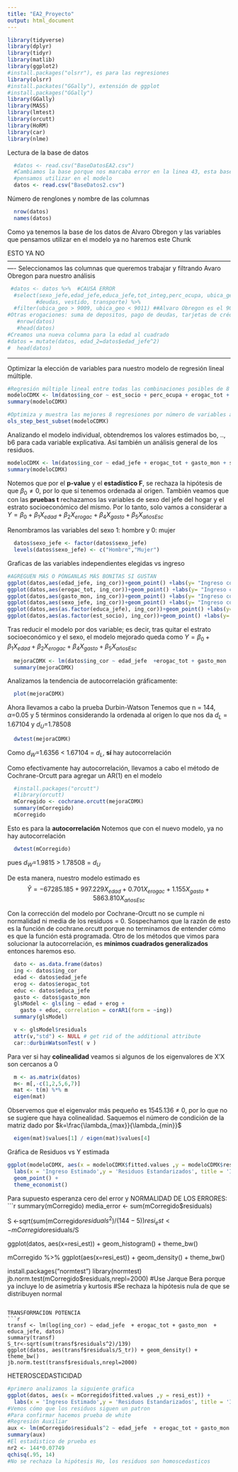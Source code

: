 ```yaml
---
title: "EA2_Proyecto"
output: html_document
---
```


```r
library(tidyverse)
library(dplyr)
library(tidyr)
library(matlib)
library(ggplot2)
#install.packages("olsrr"), es para las regresiones
library(olsrr)
#install.packates("GGally"), extensión de ggplot
#install.packages("GGally")
library(GGally)
library(MASS)
library(lmtest)
library(orcutt)
library(HoRM)
library(car)
library(nlme)
```

Lectura de la base de datos 
```r
  #datos <- read.csv("BaseDatosEA2.csv") 
  #Cambiamos la base porque nos marcaba error en la linea 43, esta base ya esta limpia, solo estan los datos de Alvaro Obregon y las variables que
  #pensamos utilizar en el modelo
  datos <- read.csv("BaseDatos2.csv")
```

Número de renglones y nombre de las columnas 
```r
  nrow(datos) 
  names(datos)
```

Como ya tenemos la base de los datos de Alvaro Obregon y las variables que pensamos utilizar en el modelo ya no haremos este Chunk

ESTO YA NO ----------------------------------------------------------------------------------------------------------------
Seleccionamos las columnas que queremos trabajar y filtrando Avaro Obregon para nuestro análisis
```r
 #datos <- datos %>%  #CAUSA ERROR
  #select(sexo_jefe,edad_jefe,educa_jefe,tot_integ,perc_ocupa, ubica_geo, est_socio, ing_cor,gasto_mon,otros_gas,ahorro,deposito,retiro_inv,pago_tarje, tabaco, erogac_tot, 
         #deudas, vestido, transporte) %>% 
  #filter(ubica_geo > 9009, ubica_geo < 9011) ##Alvaro Obregon es el 9010
#Otras erogaciones: suma de depositos, pago de deudas, tarjetas de crédito, préstamos a otros
   #nrow(datos)
   #head(datos)
#Creamos una nueva columna para la edad al cuadrado
#datos = mutate(datos, edad_2=datos$edad_jefe^2)
#  head(datos)
```
--------------------------------------------------------------------------------

Optimizar la elección de variables para nuestro modelo de regresión lineal múltiple.


```r
#Regresión múltiple lineal entre todas las combinaciones posibles de 8 variables
modeloCDMX <- lm(datos$ing_cor ~ est_socio + perc_ocupa + erogac_tot + gasto_mon + sexo_jefe + educa_jefe + tot_integ + edad_jefe, data = datos)
summary(modeloCDMX)

#Optimiza y muestra las mejores 8 regresiones por número de variables a tomar en cuenta
ols_step_best_subset(modeloCDMX)

```

Analizando el modelo individual, obtendremos los valores estimados bo, .., b6 para cada variable explicativa. Así también un análisis general de los residuos.
```r

modeloCDMX <- lm(datos$ing_cor ~ edad_jefe + erogac_tot + gasto_mon + sexo_jefe + educa_jefe + est_socio, datos)
summary(modeloCDMX) 
```
Notemos que por el **p-value** y el **estadístico F**, se rechaza la hipótesis de que $\beta_0 \neq 0$, por lo que sí tenemos ordenada al origen.
También veamos que con las **pruebas t** rechazamos las variables de sexo del jefe del hogar y el estrato socioeconómico del mismo. Por lo tanto, solo vamos a considerar a $Y = \beta_0 + \beta_1 X_{edad} + \beta_2 X_{erogac} + \beta_4 X_{gasto} + \beta_5 X_{añosEsc}$


Renombramos las variables del sexo 1: hombre y 0: mujer
```r
  datos$sexo_jefe <- factor(datos$sexo_jefe)
  levels(datos$sexo_jefe) <- c("Hombre","Mujer")
```


Graficas de las variables independientes elegidas vs ingreso
```r
#AGREGUEN MÁS O PÓNGANLAS MÁS BONITAS SI GUSTAN
ggplot(datos,aes(edad_jefe, ing_cor))+geom_point() +labs(y= "Ingreso corriente", x = "Edad")
ggplot(datos,aes(erogac_tot, ing_cor))+geom_point() +labs(y= "Ingreso corriente", x = "Erogaciones totales")
ggplot(datos,aes(gasto_mon, ing_cor))+geom_point() +labs(y= "Ingreso corriente", x = "Gasto monetario")
ggplot(datos,aes(sexo_jefe, ing_cor))+geom_point() +labs(y= "Ingreso corriente", x = "Sexo")
ggplot(datos,aes(as.factor(educa_jefe), ing_cor))+geom_point() +labs(y= "Ingreso corriente", x = "Años escolarizados")
ggplot(datos,aes(as.factor(est_socio), ing_cor))+geom_point() +labs(y= "Ingreso corriente", x = "Estrato socioeconómico")
```


Tras reducir el modelo por dos variable; es decir, tras quitar el estrato socioeconómico y el sexo, el modelo mejorado queda como $Y = \beta_0 + \beta_1 X_{edad} + \beta_2 X_{erogac} + \beta_4 X_{gasto} + \beta_5 X_{añosEsc}$
```r
  mejoraCDMX <- lm(datos$ing_cor ~ edad_jefe  +erogac_tot + gasto_mon  + educa_jefe, datos) 
  summary(mejoraCDMX) 
```

Analizamos la tendencia de autocorrelación gráficamente:
```r
  plot(mejoraCDMX)
```


Ahora llevamos a cabo la prueba Durbin-Watson
Tenemos que n = 144, $\alpha$=0.05 y 5 términos considerando la ordenada al origen lo que nos da
$d_{L}$ = 1.67104 y $d_{U}$=1.78508

```r
  dwtest(mejoraCDMX)
```
Como $d_W$=1.6356 < 1.67104 = $d_L$, **sí** hay autocorrelación


Como efectivamente hay autocorrelación, llevamos a cabo el método de Cochrane-Orcutt para agregar un AR(1) en el modelo
```r
  #install.packages("orcutt")
  #library(orcutt)
  mCorregido <- cochrane.orcutt(mejoraCDMX)
  summary(mCorregido)
  mCorregido
```

Esto es para la **autocorrelación**
Notemos que con el nuevo modelo, ya no hay autocorrelación
```r
  dwtest(mCorregido)
```
pues $d_W$=1.9815 > 1.78508 = $d_U$

De esta manera, nuestro modelo estimado es 
$$\hat{Y} = -67285.185 + 997.229 X_{edad} + 0.701 X_{erogac} + 1.155 X_{gasto} + 5863.810 X_{añosEsc}$$



Con la corrección del modelo por Cochrane-Orcutt no se cumple ni normalidad ni media de los residuos = 0. Sospechamos que la razón de esto es la función de cochrane.orcutt porque no terminamos de entender cómo es que la función está programada. Otro de los métodos que vimos para solucionar la autocorrelación, es **mínimos cuadrados generalizados** entonces haremos eso.

```r
  dato <- as.data.frame(datos)
  ing <- datos$ing_cor
  edad <- datos$edad_jefe
  erog <- datos$erogac_tot
  educ <- datos$educa_jefe
  gasto <- datos$gasto_mon
  glsModel <- gls(ing ~ edad + erog + 
    gasto + educ, correlation = corAR1(form = ~ing))
  summary(glsModel)
```

```r
  v <- glsModel$residuals 
  attr(v,"std") <- NULL # get rid of the additional attribute
  car::durbinWatsonTest( v )
```





Para ver si hay **colinealidad** veamos si algunos de los eigenvalores de X'X son cercanos a 0
```r
  m <- as.matrix(datos)
  m<- m[,-c(1,2,5,6,7)]
  mat <- t(m) %*% m
  eigen(mat)
```

Observemos que el eigenvalor más pequeño es 1545.136 $\neq$ 0, por lo que no se sugiere que haya colinealidad. Saquemos el número de condición de la matriz dado por $k=\frac{\lambda_{max}}{\lambda_{min}}$
```r
  eigen(mat)$values[1] / eigen(mat)$values[4]
```



Gráfica de Residuos vs Y estimada
```r
ggplot(modeloCDMX, aes(x = modeloCDMX$fitted.values ,y = modeloCDMX$residuals)) + 
  labs(x = 'Ingreso Estimado',y = 'Residuos Estandarizados', title = 'Ingreso Estimado vs. Residuos') +
  geom_point() +
  theme_economist()
```

Para supuesto esperanza cero del error y NORMALIDAD DE LOS ERRORES:
  ```r
summary(mCorregido)
media_error <- sum(mCorregido$residuals)

S <-sqrt(sum(mCorregido$residuals^2)/(144-5))
resi_est <- mCorregido$residuals/S

ggplot(datos, aes(x=resi_est)) + geom_histogram() + theme_bw()

mCorregido %>% 
  ggplot(aes(x=resi_est)) + geom_density() + theme_bw()

install.packages("normtest")
library(normtest)
jb.norm.test(mCorregido$residuals,nrepl=2000) #Use Jarque Bera porque ya incluye lo de asimetría y kurtosis
#Se rechaza la hipótesis nula de que se distribuyen normal
```

TRANSFORMACION POTENCIA
```r
transf <- lm(log(ing_cor) ~ edad_jefe  + erogac_tot + gasto_mon  + educa_jefe, datos)
summary(transf)
S_tr<-sqrt(sum(transf$residuals^2)/139)
ggplot(datos, aes(transf$residuals/S_tr)) + geom_density() + theme_bw()
jb.norm.test(transf$residuals,nrepl=2000) 
```

HETEROSCEDASTICIDAD
```r
#primero analizamos la siguiente grafica
ggplot(datos, aes(x = mCorregido$fitted.values ,y = resi_est)) + 
  labs(x = 'Ingreso Estimado',y = 'Residuos Estandarizados', title = 'Ingreso Estimado vs. Residuos') + geom_point() + theme_bw()
#Vemos cómo que los residuos siguen un patron
#Para confirmar hacemos prueba de white
#Regresión Auxiliar
aux <- lm(mCorregido$residuals^2 ~ edad_jefe  + erogac_tot + gasto_mon  + educa_jefe + edad_jefe^2  + erogac_tot^2 + gasto_mon^2  + educa_jefe^2 + edad_jefe*erogac_tot + edad_jefe*gasto_mon  + edad_jefe*educa_jefe + erogac_tot*gasto_mon  + erogac_tot*educa_jefe + gasto_mon*educa_jefe, datos)
summary(aux)
#El estadistico de prueba es
nr2 <- 144*0.07749
qchisq(.95, 14)
#No se rechaza la hipótesis Ho, los residuos son homoscedasticos

```






